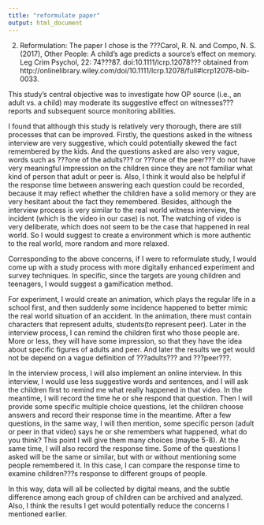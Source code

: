 ---
title: "reformulate paper"
output: html_document
---

2. Reformulation:
The paper I chose is the ???Carol, R. N. and Compo, N. S. (2017), Other People: A child's age predicts a source's effect on memory. Leg Crim Psychol, 22: 74???87. doi:10.1111/lcrp.12078??? obtained from http://onlinelibrary.wiley.com/doi/10.1111/lcrp.12078/full#lcrp12078-bib-0033. 

This study's central objective was to investigate how OP source (i.e., an adult vs. a child) may moderate its suggestive effect on witnesses??? reports and subsequent source monitoring abilities. 

I found that although this study is relatively very thorough, there are still processes that can be improved. Firstly, the questions asked in the witness interview are very suggestive, which could potentially skewed the fact remembered by the kids. And the questions asked are also very vague, words such as ???one of the adults??? or ???one of the peer??? do not have very meaningful impression on the children since they are not familiar what kind of person that adult or peer is. Also, I think it would also be helpful if the response time between answering each question could be recorded, because it may reflect whether the children have a solid memory or they are very hesitant about the fact they remembered. Besides, although the interview process is very similar to the real world witness interview, the incident (which is the video in our case) is not. The watching of video is very deliberate, which does not seem to be the case that happened in real world. So I would suggest to create a environment which is more authentic to the real world, more random and more relaxed. 

Corresponding to the above concerns, if I were to reformulate study, I would come up with a study process with more digitally enhanced experiment and survey techniques. In specific, since the targets are young children and teenagers, I would suggest a gamification method. 

For experiment, I would create an animation, which plays the regular life in a school first, and then suddenly some incidence happened to better mimic the real world situation of an accident. In the animation, there must contain characters that represent adults, students(to represent peer). Later in the interview process, I can remind the children first who those people are. More or less, they will have some impression, so that they have the idea about specific figures of adults and peer. And later the results we get would not be depend on a vague definition of ???adults??? and ???peer???. 

In the interview process, I will also implement an online interview. In this interview, I would use less suggestive words and sentences, and I will ask the children first to remind me what really happened in that video. In the meantime, I will record the time he or she respond that question. Then I will provide some specific multiple choice questions, let the children choose answers and record their response time in the meantime. After a few questions, in the same way, I will then mention, some specific person (adult or peer in that video) says he or she remembers what happened, what do you think? This point I will give them many choices (maybe 5-8). At the same time, I will also record the response time. Some of the questions I asked will be the same or similar, but with or without mentioning some people remembered it. In this case, I can compare the response time to examine children???s response to different groups of people. 

In this way, data will all be collected by digital means, and the subtle difference among each group of children can be archived and analyzed. Also, I think the results I get would potentially reduce the concerns I mentioned earlier. 
